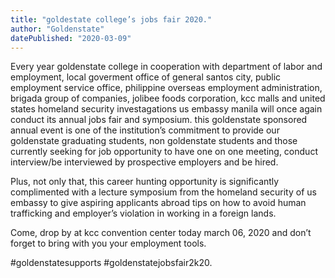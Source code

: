 ```yaml
---
title: "goldestate college’s jobs fair 2020."
author: "Goldenstate"
datePublished: "2020-03-09"
---
```


Every year goldenstate college in cooperation with department of labor and employment, local goverment office of general santos city, public employment service office, philippine overseas employment administration, brigada group of companies, jolibee foods corporation, kcc malls and united states homeland security investagations us embassy manila will once again conduct its annual jobs fair and symposium. this goldenstate sponsored annual event is one of the institution’s commitment to provide our goldenstate graduating students, non goldenstate students and those currently seeking for job opportunity to have one on one meeting, conduct interview/be interviewed by prospective employers and be hired.

Plus, not only that, this career hunting opportunity is significantly complimented with a lecture symposium from the homeland security of us embassy to give aspiring applicants abroad tips on how to avoid human trafficking and employer’s violation in working in a foreign lands.

Come, drop by at kcc convention center today march 06, 2020 and don’t forget to bring with you your employment tools.

#goldenstatesupports #goldenstatejobsfair2k20.